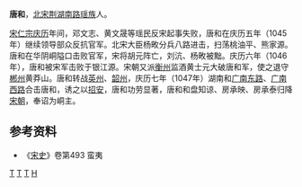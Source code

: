 '''唐和'''，[[北宋|北宋]][[荆湖南路|荆湖南路]][[瑶族|瑶族]]人。

[[宋仁宗|宋仁宗]][[庆历|庆历]]年间，邓文志、黄文晟等瑶民反宋起事失败，唐和在庆历五年（1045年）继续领导部众反抗官军。北宋大臣杨畋分兵八路进击，扫荡桃油平、熊家源。唐和在华阴峒隘口击败官军，宋将胡元阵亡，刘沆、杨畋被黜。庆历六年（1046年），唐和被宋军击败于银江源。宋朝又派[[衡州|衡州]]监酒黄士元大破唐和军，使之退守[[郴州|郴州]]黄莽山。唐和转战[[英州|英州]]、[[韶州|韶州]]，庆历七年（1047年）湖南和[[广南东路|广南东路]]、[[广南西路|广南西路]]合击唐和，诱之以[[招安|招安]]，唐和功劳显著，唐和和盘知谅、房承映、房承泰归降[[宋朝|宋朝]]，奉诏为峒主。

==参考资料==
*《[[宋史|宋史]]》卷第493 蛮夷
[[Category:北宋军事人物|T]]
[[Category:瑶族人|T]]
[[Category:湖南人|T]]
[[Category:唐姓|H]]